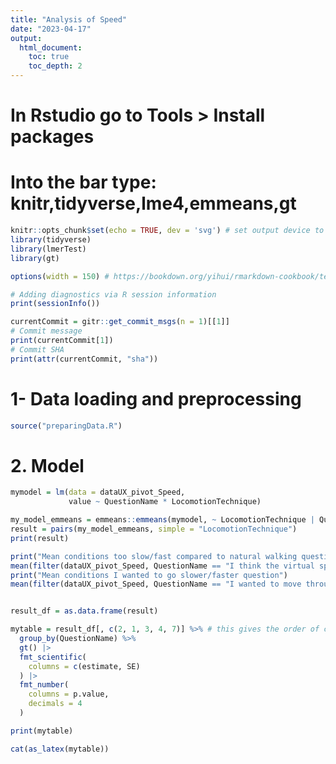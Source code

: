 ```yaml
---
title: "Analysis of Speed"
date: "2023-04-17"
output:
  html_document:
    toc: true
    toc_depth: 2
---
```


# In Rstudio go to Tools > Install packages 
# Into the bar type: knitr,tidyverse,lme4,emmeans,gt
```r
knitr::opts_chunk$set(echo = TRUE, dev = 'svg') # set output device to svg
library(tidyverse)
library(lmerTest)
library(gt)

options(width = 150) # https://bookdown.org/yihui/rmarkdown-cookbook/text-width.html
```


```r
# Adding diagnostics via R session information
print(sessionInfo())
```

```r
currentCommit = gitr::get_commit_msgs(n = 1)[[1]]
# Commit message
print(currentCommit[1])
# Commit SHA
print(attr(currentCommit, "sha"))
```


# 1- Data loading and preprocessing

```r
source("preparingData.R")
```


# 2. Model

```r
mymodel = lm(data = dataUX_pivot_Speed, 
             value ~ QuestionName * LocomotionTechnique)

my_model_emmeans = emmeans::emmeans(mymodel, ~ LocomotionTechnique | QuestionName)
result = pairs(my_model_emmeans, simple = "LocomotionTechnique")
print(result)

print("Mean conditions too slow/fast compared to natural walking question")
mean(filter(dataUX_pivot_Speed, QuestionName == "I think the virtual speed felt natural compared to normal walking")$value)
print("Mean conditions I wanted to go slower/faster question")
mean(filter(dataUX_pivot_Speed, QuestionName == "I wanted to move through the virtual environment")$value)


result_df = as.data.frame(result)

mytable = result_df[, c(2, 1, 3, 4, 7)] %>% # this gives the order of columns
  group_by(QuestionName) %>%
  gt() |>
  fmt_scientific(
    columns = c(estimate, SE)
  ) |>
  fmt_number(
    columns = p.value, 
    decimals = 4
  )

print(mytable)

cat(as_latex(mytable))
```


